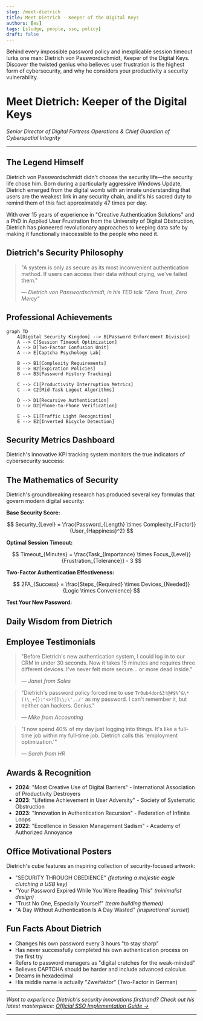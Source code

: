 ---
slug: /meet-dietrich
title: Meet Dietrich - Keeper of the Digital Keys
authors: [es]
tags: [sludge, people, sso, policy]
draft: false
---


Behind every impossible password policy and inexplicable session timeout lurks one man: Dietrich von Passwordschmidt, Keeper of the Digital Keys. Discover the twisted genius who believes user frustration is the highest form of cybersecurity, and why he considers your productivity a security vulnerability.

<!-- truncate -->

# Meet Dietrich: Keeper of the Digital Keys

_Senior Director of Digital Fortress Operations & Chief Guardian of Cyberspatial Integrity_

---

## The Legend Himself

Dietrich von Passwordschmidt didn't choose the security life—the security life chose him. Born during a particularly aggressive Windows Update, Dietrich emerged from the digital womb with an innate understanding that users are the weakest link in any security chain, and it's his sacred duty to remind them of this fact approximately 47 times per day.

With over 15 years of experience in "Creative Authentication Solutions" and a PhD in Applied User Frustration from the University of Digital Obstruction, Dietrich has pioneered revolutionary approaches to keeping data safe by making it functionally inaccessible to the people who need it.

## Dietrich's Security Philosophy

> "A system is only as secure as its most inconvenient authentication method. If users can access their data without crying, we've failed them."
>
> — _Dietrich von Passwordschmidt, in his TED talk "Zero Trust, Zero Mercy"_

## Professional Achievements

```mermaid
graph TD
    A[Digital Security Kingdom] --> B[Password Enforcement Division]
    A --> C[Session Timeout Optimization]
    A --> D[Two-Factor Confusion Unit]
    A --> E[Captcha Psychology Lab]

    B --> B1[Complexity Requirements]
    B --> B2[Expiration Policies]
    B --> B3[Password History Tracking]

    C --> C1[Productivity Interruption Metrics]
    C --> C2[Mid-Task Logout Algorithms]

    D --> D1[Recursive Authentication]
    D --> D2[Phone-to-Phone Verification]

    E --> E1[Traffic Light Recognition]
    E --> E2[Inverted Bicycle Detection]
```

## Security Metrics Dashboard

Dietrich's innovative KPI tracking system monitors the true indicators of cybersecurity success:

<SecurityMetricsDashboard />

## The Mathematics of Security

Dietrich's groundbreaking research has produced several key formulas that govern modern digital security:

**Base Security Score:**

$$
Security_{Level} = \frac{Password_{Length} \times Complexity_{Factor}}{User_{Happiness}^2}
$$

**Optimal Session Timeout:**

$$
Timeout_{Minutes} = \frac{Task_{Importance} \times Focus_{Level}}{Frustration_{Tolerance}} - 3
$$

**Two-Factor Authentication Effectiveness:**

$$
2FA_{Success} = \frac{Steps_{Required} \times Devices_{Needed}}{Logic \times Convenience}
$$

**Test Your New Password:**

<PasswordComplexityCalculator />

## Daily Wisdom from Dietrich

<DietrichTipGenerator />

## Employee Testimonials

> "Before Dietrich's new authentication system, I could log in to our CRM in under 30 seconds. Now it takes 15 minutes and requires three different devices. I've never felt more secure... or more dead inside."
>
> — _Janet from Sales_

> "Dietrich's password policy forced me to use `Tr0ub4dor&3!@#$%^&\*()\_+{}:"<>?[]\\;\',./'` as my password. I can't remember it, but neither can hackers. Genius."
>
> — _Mike from Accounting_

> "I now spend 40% of my day just logging into things. It's like a full-time job within my full-time job. Dietrich calls this 'employment optimization.'"
>
> — _Sarah from HR_

## Awards & Recognition

- **2024**: "Most Creative Use of Digital Barriers" - International Association of Productivity Destroyers
- **2023**: "Lifetime Achievement in User Adversity" - Society of Systematic Obstruction
- **2023**: "Innovation in Authentication Recursion" - Federation of Infinite Loops
- **2022**: "Excellence in Session Management Sadism" - Academy of Authorized Annoyance

## Office Motivational Posters

Dietrich's cube features an inspiring collection of security-focused artwork:

- "SECURITY THROUGH OBEDIENCE" _(featuring a majestic eagle clutching a USB key)_
- "Your Password Expired While You Were Reading This" _(minimalist design)_
- "Trust No One, Especially Yourself" _(team building themed)_
- "A Day Without Authentication Is A Day Wasted" _(inspirational sunset)_

## Fun Facts About Dietrich

- Changes his own password every 3 hours "to stay sharp"
- Has never successfully completed his own authentication process on the first try
- Refers to password managers as "digital crutches for the weak-minded"
- Believes CAPTCHA should be harder and include advanced calculus
- Dreams in hexadecimal
- His middle name is actually "Zweifaktor" (Two-Factor in German)

---

_Want to experience Dietrich's security innovations firsthand? Check out his latest masterpiece: [Official SSO Implementation Guide →](/sso-implementation-guide)_

---

<LegalNoticeDisclaimer />
